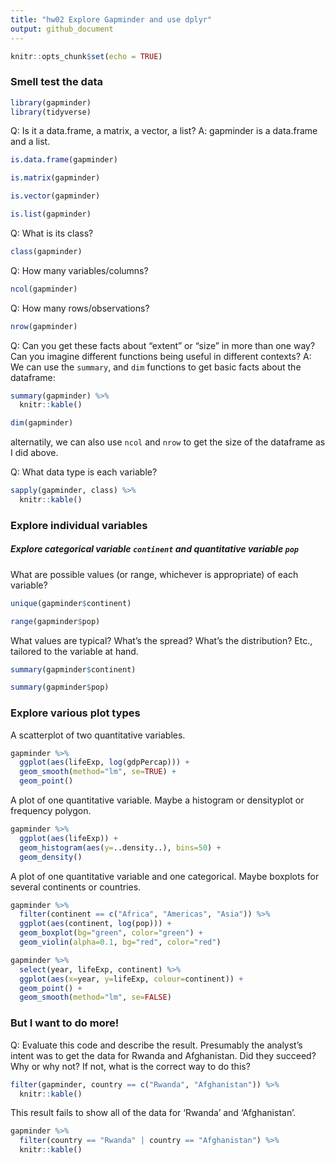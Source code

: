 ```yaml
---
title: "hw02 Explore Gapminder and use dplyr"
output: github_document
---
```


```r
knitr::opts_chunk$set(echo = TRUE)
```

### Smell test the data
```r
library(gapminder)
library(tidyverse)
```
Q: Is it a data.frame, a matrix, a vector, a list?
A: gapminder is a data.frame and a list. 
```r
is.data.frame(gapminder)
```
```r
is.matrix(gapminder)
```
```r
is.vector(gapminder)
```

```r
is.list(gapminder)
```

Q: What is its class? 
```r
class(gapminder)
```

Q: How many variables/columns?
```r
ncol(gapminder)
```

Q: How many rows/observations?
```r
nrow(gapminder)
```


Q: Can you get these facts about “extent” or “size” in more than one way? Can you imagine different functions being useful in different contexts?
A: We can use the `summary`, and `dim` functions to get basic facts about the dataframe:
```r
summary(gapminder) %>% 
  knitr::kable()
```

```r
dim(gapminder)
```
alternatily, we can also use `ncol` and `nrow` to get the size of the dataframe as I did above.

Q: What data type is each variable?
```r
sapply(gapminder, class) %>% 
  knitr::kable()
```

### Explore individual variables

##### Explore categorical variable `continent` and quantitative variable `pop`

What are possible values (or range, whichever is appropriate) of each variable?
```r
unique(gapminder$continent)
```
```r
range(gapminder$pop)
```
What values are typical? What’s the spread? What’s the distribution? Etc., tailored to the variable at hand.
```r
summary(gapminder$continent)
```
```r
summary(gapminder$pop)
```

### Explore various plot types
A scatterplot of two quantitative variables.
```r
gapminder %>% 
  ggplot(aes(lifeExp, log(gdpPercap))) +
  geom_smooth(method="lm", se=TRUE) + 
  geom_point()
```

A plot of one quantitative variable. Maybe a histogram or densityplot or frequency polygon.
```r
gapminder %>% 
  ggplot(aes(lifeExp)) +
  geom_histogram(aes(y=..density..), bins=50) + 
  geom_density()
```



A plot of one quantitative variable and one categorical. Maybe boxplots for several continents or countries.
```r
gapminder %>% 
  filter(continent == c("Africa", "Americas", "Asia")) %>% 
  ggplot(aes(continent, log(pop))) +
  geom_boxplot(bg="green", color="green") +
  geom_violin(alpha=0.1, bg="red", color="red")
```


```r
gapminder %>% 
  select(year, lifeExp, continent) %>% 
  ggplot(aes(x=year, y=lifeExp, colour=continent)) +
  geom_point() +
  geom_smooth(method="lm", se=FALSE)
```


### But I want to do more!
Q: Evaluate this code and describe the result. Presumably the analyst’s intent was to get the data for Rwanda and Afghanistan. Did they succeed? Why or why not? If not, what is the correct way to do this?
```r
filter(gapminder, country == c("Rwanda", "Afghanistan")) %>% 
  knitr::kable()
```


This result fails to show all of the data for 'Rwanda' and 'Afghanistan'. 

```r
gapminder %>%
  filter(country == "Rwanda" | country == "Afghanistan") %>% 
  knitr::kable()
```

